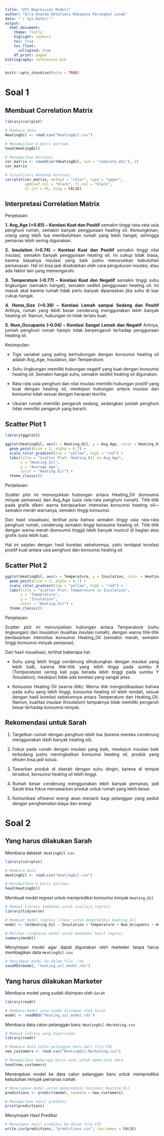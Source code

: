 ```yaml
---
title: "UTS Regression Models"
author: "Dila Ananda Oktafiani-Rekayasa Perangkat Lunak"
date: "`r Sys.Date()`"
output: 
  html_document:
    theme: flatly
    higlight: zenburn
    toc: true
    toc_float:
      collapsed: true
    df_print: paged
bibliography: references.bib
---
```


```{=html}
<style>
body{
text-align: justify}
</style>
```
```r
knitr::opts_chunk$set(echo = TRUE)
```

# Soal 1


## Membuat Correlation Matrix

```r
library(corrplot)

# Membaca data
HeatingOil <- read.csv("HeatingOil.csv")

# Menampilkan 6 baris pertama
head(HeatingOil)
```

```r
# Menampilkan Korelasi
cor_matrix <- round(cor(HeatingOil, use = "complete.obs"), 2)
cor_matrix
```

```r
# Visualisasi Heatmap Korelasi
corrplot(cor_matrix, method = "color", type = "upper",
         addCoef.col = "black", tl.col = "black",
         tl.srt = 45, diag = FALSE)
```

## Interpretasi Correlation Matrix

Penjelasan:

**1. Avg_Age (+0.85) – Korelasi Kuat dan Positif**
semakin tinggi rata-rata usia penghuni rumah, semakin banyak penggunaan heating oil. Kemungkinan, orang yang lebih tua membutuhkan rumah yang lebih hangat, sehingga pemanas lebih sering digunakan.

**2. Insulation (+0.74) – Korelasi Kuat dan Positif**
semakin tinggi nilai insulasi, semakin banyak penggunaan heating oil. Ini cukup tidak biasa, karena biasanya insulasi yang baik justru menurunkan kebutuhan pemanasan. Hal ini bisa jadi disebabkan oleh cara pengukuran insulasi, atau ada faktor lain yang memengaruhi.

**3. Temperature (–0.77) – Korelasi Kuat dan Negatif**
semakin tinggi suhu lingkungan (semakin hangat), semakin sedikit penggunaan heating oil. Ini masuk akal karena rumah tidak perlu banyak dipanaskan jika suhu di luar cukup hangat.

**4. Home_Size (+0.38) – Korelasi Lemah sampai Sedang dan Positif**
Artinya, rumah yang lebih besar cenderung menggunakan lebih banyak heating oil. Namun, hubungan ini tidak terlalu kuat.

**5. Num_Occupants (–0.04) – Korelasi Sangat Lemah dan Negatif**
Artinya, jumlah penghuni rumah hampir tidak berpengaruh terhadap penggunaan heating oil.

Kesimpulan:

- Tiga variabel yang paling berhubungan dengan konsumsi heating oil adalah Avg_Age, Insulation, dan Temperature.

- Suhu lingkungan memiliki hubungan negatif yang kuat dengan konsumsi heating oil. Semakin hangat suhu, semakin sedikit heating oil digunakan.

- Rata-rata usia penghuni dan nilai insulasi memiliki hubungan positif yang kuat dengan heating oil, meskipun hubungan antara insulasi dan konsumsi tidak sesuai dengan harapan teoritis.

- Ukuran rumah memiliki pengaruh sedang, sedangkan jumlah penghuni tidak memiliki pengaruh yang berarti.

## Scatter Plot 1

```r
library(ggplot2)

ggplot(HeatingOil, aes(x = Heating_Oil, y = Avg_Age, color = Heating_Oil)) +
  geom_point(size = 3, alpha = 0.7) +
  scale_color_gradient(low = "yellow", high = "red") +
  labs(title = "Scatter Plot: Heating_Oil vs Avg_Age",
       x = "Heating Oil",
       y = "Average Age",
       color = "Heating Oil") +
  theme_classic()
```

Penjelasan:

Scatter plot ini menunjukkan hubungan antara Heating_Oil (konsumsi minyak pemanas) dan Avg_Age (usia rata-rata penghuni rumah). Titik-titik pada grafik diberi warna berdasarkan intensitas konsumsi heating oil—semakin merah warnanya, semakin tinggi konsumsi.

Dari hasil visualisasi, terlihat pola bahwa semakin tinggi usia rata-rata penghuni rumah, cenderung semakin tinggi konsumsi heating oil. Titik-titik dengan warna merah (konsumsi tinggi) lebih banyak muncul di bagian atas grafik (usia lebih tua).

Hal ini sejalan dengan hasil korelasi sebelumnya, yaitu terdapat korelasi positif kuat antara usia penghuni dan konsumsi heating oil.

## Scatter Plot 2

```r
ggplot(HeatingOil, aes(x = Temperature, y = Insulation, color = Heating_Oil)) +
  geom_point(size = 3, alpha = 0.7) +
  scale_color_gradient(low = "yellow", high = "red") +
  labs(title = "Scatter Plot: Temperature vs Insulation",
       x = "Temperature",
       y = "Insulation",
       color = "Heating Oil") +
  theme_classic()
```

Penjelasan:

Scatter plot ini menunjukkan hubungan antara Temperature (suhu lingkungan) dan Insulation (kualitas insulasi rumah), dengan warna titik-titik berdasarkan intensitas konsumsi Heating_Oil (semakin merah, semakin tinggi konsumsi minyak pemanas).

Dari hasil visualisasi, terlihat beberapa hal:

- Suhu yang lebih tinggi cenderung dihubungkan dengan insulasi yang lebih baik, karena     titik-titik yang lebih tinggi pada sumbu X (Temperature) sering kali juga berada lebih tinggi pada sumbu Y (Insulation), meskipun tidak ada korelasi yang sangat jelas.

- Konsumsi Heating Oil (warna titik): Warna titik mengindikasikan bahwa pada suhu yang lebih tinggi, konsumsi heating oil lebih rendah, sesuai dengan hasil korelasi sebelumnya antara Temperature dan Heating_Oil. Namun, kualitas insulasi (Insulation) tampaknya tidak memiliki pengaruh besar terhadap konsumsi minyak.


## Rekomendasi untuk Sarah

1. Targetkan rumah dengan penghuni lebih tua (karena mereka cenderung menggunakan lebih banyak heating oil).

2. Fokus pada rumah dengan insulasi yang baik, meskipun insulasi baik terkadang justru meningkatkan konsumsi heating oil, produk yang efisien bisa jadi solusi.

3. Tawarkan produk di daerah dengan suhu dingin, karena di tempat tersebut, konsumsi heating oil lebih tinggi.

4. Rumah besar cenderung menggunakan lebih banyak pemanas, jadi Sarah bisa fokus menawarkan produk untuk rumah yang lebih besar.

5. Komunikasi efisiensi energi akan menarik bagi pelanggan yang peduli dengan penghematan biaya dan energi.

# Soal 2

## Yang harus dilakukan Sarah

Membaca dataset: ``HeatingOil.csv``

```r
library(corrplot)

# Membaca data
HeatingOil <- read.csv("HeatingOil.csv")

# Menampilkan 6 baris pertama
head(HeatingOil)
```

Membuat model regresi untuk memprediksi konsumsi minyak ``Heating_Oil``

```r
# Memuat library tambahan untuk analisis regresi
library(tidyverse)

# Membuat model regresi linear untuk memprediksi Heating_Oil
model <- lm(Heating_Oil ~ Insulation + Temperature + Num_Occupants + Avg_Age + Home_Size, data = HeatingOil)

# Melihat ringkasan model untuk memahami hasil regresi
summary(model)
```

Menyimpan model agar dapat digunakan oleh marketer tanpa harus membagikan data ``HeatingOil.csv``

```r
# Menyimpan model ke dalam file .rds
saveRDS(model, "heating_oil_model.rds")
```

## Yang harus dilakukan Marketer

Membaca model yang sudah disimpan oleh ``Sarah``

```r
library(readr)

# Membaca model yang sudah disimpan oleh Sarah
model <- readRDS("heating_oil_model.rds")
```

Membaca data calon pelanggan baru: ``HeatingOil-Marketing.csv``

```r
# Memuat library yang diperlukan
library(readr)

# Membaca data calon pelanggan baru dari file CSV
new_customers <- read.csv("HeatingOil-Marketing.csv")

# Menampilkan beberapa baris awal untuk memeriksa data
head(new_customers)
```

Menerapkan model ke data calon pelanggan baru untuk memprediksi kebutuhan minyak pemanas rumah

```r
# Menerapkan model untuk memprediksi konsumsi Heating_Oil
predictions <- predict(model, newdata = new_customers)

# Menampilkan hasil prediksi
print(predictions)
```

Menyimpan Hasil Prediksi

```r
# Menyimpan hasil prediksi ke dalam file CSV
write.csv(predictions, "predictions.csv", row.names = FALSE)
```



